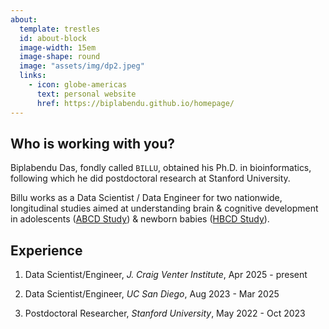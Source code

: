 ```yaml
---
about:
  template: trestles
  id: about-block
  image-width: 15em
  image-shape: round
  image: "assets/img/dp2.jpeg"
  links:
    - icon: globe-americas
      text: personal website
      href: https://biplabendu.github.io/homepage/
---
```


::: {#about-block}
## Who is working with you?

Biplabendu Das, fondly called `BILLU`, obtained his Ph.D. in bioinformatics, 
following which he did postdoctoral research at Stanford University. 

Billu works as a Data Scientist / Data Engineer for two nationwide, 
longitudinal studies aimed at understanding brain & cognitive development in 
adolescents ([ABCD Study](https://abcdstudy.org/)) & newborn babies 
([HBCD Study](https://hbcdstudy.org/)).

## Experience

1. Data Scientist/Engineer, *J. Craig Venter Institute*, Apr 2025 - present

2. Data Scientist/Engineer, *UC San Diego*, Aug 2023 - Mar 2025

2. Postdoctoral Researcher, *Stanford University*, May 2022 - Oct 2023

::: 